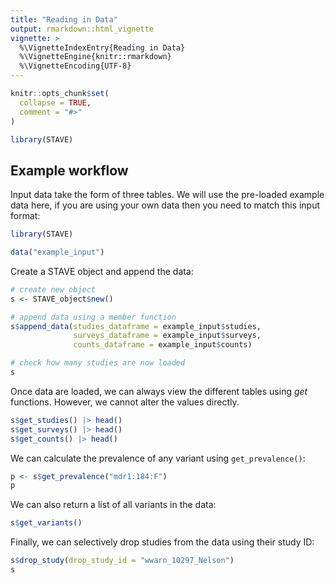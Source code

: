 ```yaml
---
title: "Reading in Data"
output: rmarkdown::html_vignette
vignette: >
  %\VignetteIndexEntry{Reading in Data}
  %\VignetteEngine{knitr::rmarkdown}
  %\VignetteEncoding{UTF-8}
---
```


```r
knitr::opts_chunk$set(
  collapse = TRUE,
  comment = "#>"
)
```

```r
library(STAVE)
```

## Example workflow

Input data take the form of three tables. We will use the pre-loaded example
data here, if you are using your own data then you need to match this input format:
```r
library(STAVE)

data("example_input")
```

Create a STAVE object and append the data:
```r
# create new object
s <- STAVE_object$new()

# append data using a member function
s$append_data(studies_dataframe = example_input$studies,
              surveys_dataframe = example_input$surveys,
              counts_dataframe = example_input$counts)

# check how many studies are now loaded
s
```

Once data are loaded, we can always view the different tables using *get* functions. However, we cannot alter the values directly.
```r
s$get_studies() |> head()
s$get_surveys() |> head()
s$get_counts() |> head()
```

We can calculate the prevalence of any variant using `get_prevalence()`:
```r
p <- s$get_prevalence("mdr1:184:F")
p
```

We can also return a list of all variants in the data:
```r
s$get_variants()
```

Finally, we can selectively drop studies from the data using their study ID:
```r
s$drop_study(drop_study_id = "wwarn_10297_Nelson")
s
```
